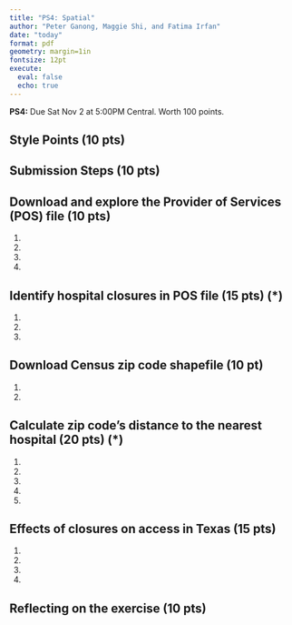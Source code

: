 ```yaml
---
title: "PS4: Spatial"
author: "Peter Ganong, Maggie Shi, and Fatima Irfan" 
date: "today"
format: pdf
geometry: margin=1in
fontsize: 12pt
execute:
  eval: false
  echo: true
---
```


**PS4:** Due Sat Nov 2 at 5:00PM Central. Worth 100 points. 

## Style Points (10 pts)

## Submission Steps (10 pts)

## Download and explore the Provider of Services (POS) file (10 pts)

1. 
2.
3. 
4. 

## Identify hospital closures in POS file (15 pts) (*)

1. 
2. 
3. 

## Download Census zip code shapefile (10 pt) 

1. 
2. 

## Calculate zip code’s distance to the nearest hospital (20 pts) (*)

1. 
2. 
3. 
4. 
5. 

## Effects of closures on access in Texas (15 pts)

1. 
2. 
3. 
4. 

## Reflecting on the exercise (10 pts) 
